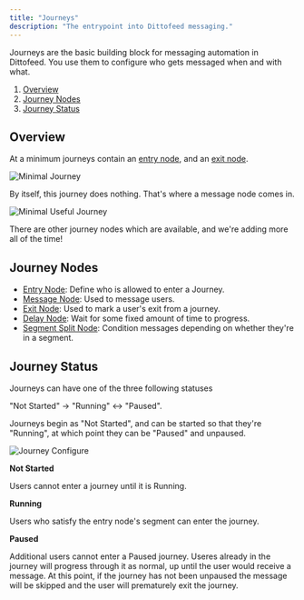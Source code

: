 ```yaml
---
title: "Journeys"
description: "The entrypoint into Dittofeed messaging."
---
```


Journeys are the basic building block for messaging automation in Dittofeed. You use them to configure who gets messaged when and with what.

1. [Overview](#overview)
2. [Journey Nodes](#journey-nodes)
3. [Journey Status](#journey-status)

## Overview

At a minimum journeys contain an [entry node](/resources/journey-nodes/entry), and an [exit node](/resources/journey-nodes/entry).

![Minimal Journey](/images/minimal-journey.png)

By itself, this journey does nothing. That's where a message node comes in.

![Minimal Useful Journey](/images/minimal-useful-journey.png)

There are other journey nodes which are available, and we're adding more all of the time!

## Journey Nodes

- [Entry Node](/resources/journey-nodes/entry): Define who is allowed to enter a Journey.
- [Message Node](/resources/journey-nodes/message): Used to message users.
- [Exit Node](/resources/journey-nodes/exit): Used to mark a user's exit from a journey.
- [Delay Node](/resources/journey-nodes/delay): Wait for some fixed amount of time to progress.
- [Segment Split Node](/resources/journey-nodes/delay): Condition messages depending on whether they're in a segment.

## Journey Status

Journeys can have one of the three following statuses

"Not Started" &rarr; "Running" &harr; "Paused".

Journeys begin as "Not Started", and can be started so that they're "Running", at which point they can be "Paused" and unpaused.

![Journey Configure](/images/journey-configure.png)

**Not Started**

Users cannot enter a journey until it is Running.

**Running**

Users who satisfy the entry node's segment can enter the journey. 

**Paused**

Additional users cannot enter a Paused journey. Useres already in the journey will progress through it as normal, up until the user would receive a message. At this point, if the journey has not been unpaused the message will be skipped and the user will prematurely exit the journey.